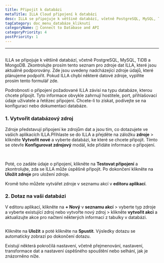 ```yaml
---
title: Připojit k databázi
metaTitle: ILLA Cloud připojení k databázi
desc: ILLA se připojuje k většině databází, včetně PostgreSQL, MySQL, TiDB a MongoDB
tagCategory: doc_menu_databáze_kliknutí
categoryName: 📲 Connect to Database and API
categoryPriority: 4
postPriority: 1
---
```


* * *

## <Heading hidden>Připojit k databázi</Heading>

ILLA se připojuje k většině databází, včetně PostgreSQL, MySQL, TiDB a MongoDB. Zkontrolujte prosím tento seznam pro zdroje dat ILLA, které jsou aktuálně podporovány. Zde jsou uvedeny nadcházející zdroje údajů, které plánujeme podpořit. Pokud ILLA chybí některé datové zdroje, vyplňte prosím tento formulář zde.

Podrobnosti o připojení požadované ILLA závisí na typu databáze, kterou chcete připojit. Tyto informace obvykle zahrnují hostitele, port, přihlašovací údaje uživatele a řetězec připojení. Chcete-li to získat, podívejte se na konfiguraci nebo dokumentaci databáze.

### 1.  Vytvořit databázový zdroj

Zdroje představují připojení ke zdrojům dat a jsou tím, co dotazujete ve vašich aplikacích ILLA.Přihlaste se do ILLA a přejděte na záložku **zdroje** > klikněte **Vytvořit nové** a vyberte databázi, ke které se chcete připojit. Tímto se otevře **Konfigurovat zdrojový** modál, kde přidáte informace o připojení.

<img
  src='https://cdn.illacloud.com/official-website/img/docs/connect/connect-database/resources.png'
  alt=""
/>
<img
  src='https://cdn.illacloud.com/official-website/img/docs/connect/connect-database/config.png'
  alt=""
/>

Poté, co zadáte údaje o připojení, klikněte na **Testovat připojení** a zkontrolujte, zda se ILLA může úspěšně připojit. Po dokončení klikněte na **Uložit zdroje** pro uložení zdroje.

Kromě toho můžete vytvářet zdroje v seznamu akcí v **editoru aplikací**.

### 2.  Dotaz na vaši databázi

V editoru aplikací, klikněte na **+ Nový** v **seznamu akcí** > vyberte typ zdroje a vyberte existující zdroj nebo vytvořte nový zdroj > klikněte **vytvořit akci** a aktualizujte akce pro načtení některých informací z tabulky v databázi.

<img
  src='https://cdn.illacloud.com/official-website/img/docs/connect/connect-database/action.png'
  alt=""
/>

Klikněte na **Uložit** a poté klikněte na **Spustit**. Výsledky dotazu se automaticky zobrazí po dokončení dotazu.

Existují některá pokročilá nastavení, včetně přejmenování, nastavení, transformace dat a nastavení úspěšného spouštění nebo selhání, jak je znázorněno níže.

<img
  src='https://cdn.illacloud.com/official-website/img/docs/connect/connect-database/run.png'
  alt=""
/>
